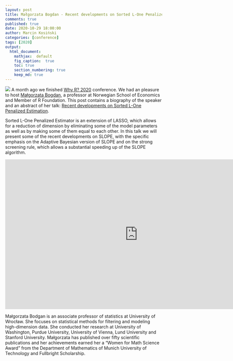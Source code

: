 ```yaml
---
layout: post
title: Małgorzata Bogdan - Recent developments on Sorted L-One Penalized Estimation
comments: true
published: true
date: 2020-10-29 18:00:00
author: Marcin Kosiński
categories: [conference]
tags: [2020]
output:
  html_document:
    mathjax:  default
    fig_caption:  true
    toc: true
    section_numbering: true
    keep_md: true
---
```


<img src="/images/fulls/whyr2020/keynotes/bivand.jpg" class="fit image"> A month ago we finished [Why R? 2020](2020.whyr.pl) conference. We had an pleasure to host [Małgorzata Bogdan](http://www.math.uni.wroc.pl/~mbogdan/),  a professor at Norwegian School of Economics and Member of R Foundation. This post contains a biography of the speaker and an abstract of her talk: [Recent developments on Sorted L-One Penalized Estimation](https://youtu.be/OH_lt8qlSJw).


Sorted L-One Penalized Estimator is an extension of LASSO, which allows for a reduction of dimension by eliminating some of the model parameters as well as by making some of them equal to each other. In this talk we will present some of the recent developments on SLOPE, with the specific emphasis on the Adaptive Bayesian version of SLOPE and on the strong screening rule, which allows a substantial speeding up of the SLOPE algorithm. 


<iframe width="850" height="480" src="https://www.youtube.com/embed/OH_lt8qlSJw" frameborder="0" allow="accelerometer; autoplay; clipboard-write; encrypted-media; gyroscope; picture-in-picture" allowfullscreen></iframe>

Małgorzata Bodgan is an associate professor of statistics at University of Wrocław. She focuses on statistical methods for filtering and modeling high-dimension data. She conducted her research at University of Washington, Purdue University, University of Vienna, Lund University and Stanford University. Małgorzata has published over fifty scientific publications and her achievements earned her a “Women for Math Science Award” from the Department of Mathematics of Munich University of Technology and Fullbright Scholarship.
